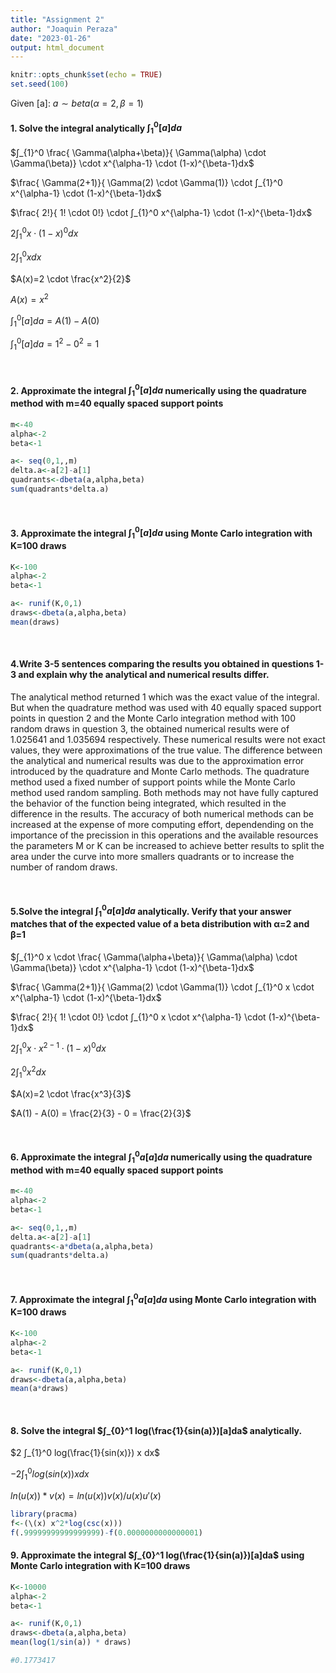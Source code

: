 ```yaml
---
title: "Assignment 2"
author: "Joaquin Peraza"
date: "2023-01-26"
output: html_document
---
```


```r
knitr::opts_chunk$set(echo = TRUE)
set.seed(100)
```
Given [a]: $a∼beta(α=2,β=1)$

#### 1. Solve the integral analytically  $∫_{1}^0[a]da$

$∫_{1}^0 \frac{ \Gamma(\alpha+\beta)}{ \Gamma(\alpha) \cdot \Gamma(\beta)} \cdot x^{\alpha-1} \cdot (1-x)^{\beta-1}dx$

$\frac{ \Gamma(2+1)}{ \Gamma(2) \cdot \Gamma(1)} \cdot ∫_{1}^0   x^{\alpha-1} \cdot (1-x)^{\beta-1}dx$

$\frac{ 2!}{ 1! \cdot 0!} \cdot ∫_{1}^0  x^{\alpha-1} \cdot (1-x)^{\beta-1}dx$

$2  ∫_{1}^0  x \cdot (1-x)^{0} dx$

$2  ∫_{1}^0x  dx$

$A(x)=2 \cdot \frac{x^2}{2}$

$A(x)= x^{2}$

$∫_{1}^0[a]da = A(1)-A(0)$

$∫_{1}^0[a]da = 1^2-0^2 = 1$

&nbsp;

#### 2. Approximate the integral $∫_{1}^0[a]da$ numerically using the quadrature method with m=40 equally spaced support points

```r
m<-40
alpha<-2
beta<-1

a<- seq(0,1,,m)
delta.a<-a[2]-a[1]
quadrants<-dbeta(a,alpha,beta)
sum(quadrants*delta.a)
```


&nbsp;

#### 3. Approximate the integral $∫_{1}^0[a]da$ using Monte Carlo integration with  K=100 draws

```r
K<-100
alpha<-2
beta<-1

a<- runif(K,0,1)
draws<-dbeta(a,alpha,beta)
mean(draws)
```

&nbsp;

#### 4.Write 3-5 sentences comparing the results you obtained in questions 1-3 and explain why the analytical and numerical results differ.

The analytical method returned 1 which was the exact value of the integral. But when the quadrature method was used with 40 equally spaced support points in question 2 and the Monte Carlo integration method with 100 random draws in question 3, the obtained numerical results were of 1.025641 and 1.035694 respectively. These numerical results were not exact values, they were approximations of the true value. The difference between the analytical and numerical results was due to the approximation error introduced by the quadrature and Monte Carlo methods. The quadrature method used a fixed number of support points while the Monte Carlo method used random sampling. Both methods may not have fully captured the behavior of the function being integrated, which resulted in the difference in the results. The accuracy of both numerical methods can be increased at the expense of more computing effort, dependending on the importance of the precission in this operations and the available resources the parameters M or K can be increased to achieve better results to split the area under the curve into more smallers quadrants or to increase the number of random draws.

&nbsp;

#### 5.Solve the integral $∫_{1}^0a[a]da$ analytically. Verify that your answer matches that of the expected value of a beta distribution with  α=2 and β=1


$∫_{1}^0 x \cdot \frac{ \Gamma(\alpha+\beta)}{ \Gamma(\alpha) \cdot \Gamma(\beta)} \cdot x^{\alpha-1} \cdot (1-x)^{\beta-1}dx$

$\frac{ \Gamma(2+1)}{ \Gamma(2) \cdot \Gamma(1)} \cdot ∫_{1}^0 x \cdot x^{\alpha-1} \cdot (1-x)^{\beta-1}dx$

$\frac{ 2!}{ 1! \cdot 0!} \cdot ∫_{1}^0 x \cdot x^{\alpha-1} \cdot (1-x)^{\beta-1}dx$

$2 ∫_{1}^0 x \cdot x^{2-1} \cdot (1-x)^{0}dx$

$2 ∫_{1}^0 x^2 dx$

$A(x)=2 \cdot \frac{x^3}{3}$

$A(1) - A(0) = \frac{2}{3} - 0 = \frac{2}{3}$

&nbsp;

#### 6. Approximate the integral $∫_{1}^0a[a]da$ numerically using the quadrature method with m=40 equally spaced support points

```r
m<-40
alpha<-2
beta<-1

a<- seq(0,1,,m)
delta.a<-a[2]-a[1]
quadrants<-a*dbeta(a,alpha,beta)
sum(quadrants*delta.a)
```


&nbsp;

#### 7. Approximate the integral $∫_{1}^0a[a]da$ using Monte Carlo integration with  K=100 draws

```r
K<-100
alpha<-2
beta<-1

a<- runif(K,0,1)
draws<-dbeta(a,alpha,beta)
mean(a*draws)
```

&nbsp;


#### 8.  Solve the integral $∫_{0}^1 log(\frac{1}{sin(a)})[a]da$ analytically.  
$2 ∫_{1}^0 log(\frac{1}{sin(x)}) x dx$
 
$-2 ∫_{1}^0 log(sin(x)) x dx$

$ln(u(x))*v(x) = ln(u(x))v(x)/u(x) u'(x)$

```r
library(pracma)
f<-(\(x) x^2*log(csc(x)))
f(.99999999999999999)-f(0.0000000000000001)


```



#### 9. Approximate the integral  $∫_{0}^1 log(\frac{1}{sin(a)})[a]da$ using Monte Carlo integration with  K=100 draws

```r
K<-10000
alpha<-2
beta<-1

a<- runif(K,0,1)
draws<-dbeta(a,alpha,beta)
mean(log(1/sin(a)) * draws)

#0.1773417

```



  